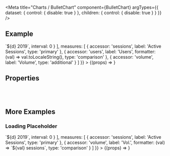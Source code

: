 
<Meta
  title="Charts /  BulletChart"
  component={BulletChart}
  argTypes={{
    dataset: {
      control: { disable: true }
    },
    children: {
      control: { disable: true }
    }
  }}
/>

<DocsHeader />

## Example

<Canvas>
  <Story
    name="Default"
    args={{
      dataset: complexDataSet,
      style: { height: '60vh' },
      dimensions: [
        {
          accessor: 'name',
          formatter: (d) => `${d} 2019`,
          interval: 0
        }
      ],
      measures: [
        {
          accessor: 'sessions',
          label: 'Active Sessions',
          type: 'primary'
        },
        {
          accessor: 'users',
          label: 'Users',
          formatter: (val) => val.toLocaleString(),
          type: 'comparison'
        },
        {
          accessor: 'volume',
          label: 'Volume',
          type: 'additional'
        }
      ]
    }}
  >
    {(props) => <BulletChart {...props} />}
  </Story>
</Canvas>

## Properties

<ArgsTable story="Default" />

<br />
<br />

## More Examples

### Loading Placeholder

<Canvas>
  <Story
    name="Loading Placeholder"
    args={{
      dataset: [],
      style: { height: '60vh' },
      dimensions: [
        {
          accessor: 'name',
          formatter: (d) => `${d} 2019`,
          interval: 0
        }
      ],
      measures: [
        {
          accessor: 'sessions',
          label: 'Active Sessions',
          type: 'primary'
        },
        {
          accessor: 'volume',
          label: 'Vol.',
          formatter: (val) => `${val} sessions`,
          type: 'comparison'
        }
      ]
    }}
  >
    {(props) => <BulletChart {...props} />}
  </Story>
</Canvas>
